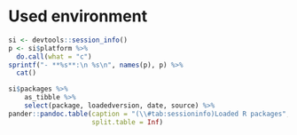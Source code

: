 # Used environment

```r
si <- devtools::session_info()
p <- si$platform %>%
  do.call(what = "c")
sprintf("- **%s**:\n %s\n", names(p), p) %>%
  cat()
```

```r
si$packages %>%
    as_tibble %>%
    select(package, loadedversion, date, source) %>%
pander::pandoc.table(caption = "(\\#tab:sessioninfo)Loaded R packages",
                     split.table = Inf)
```

